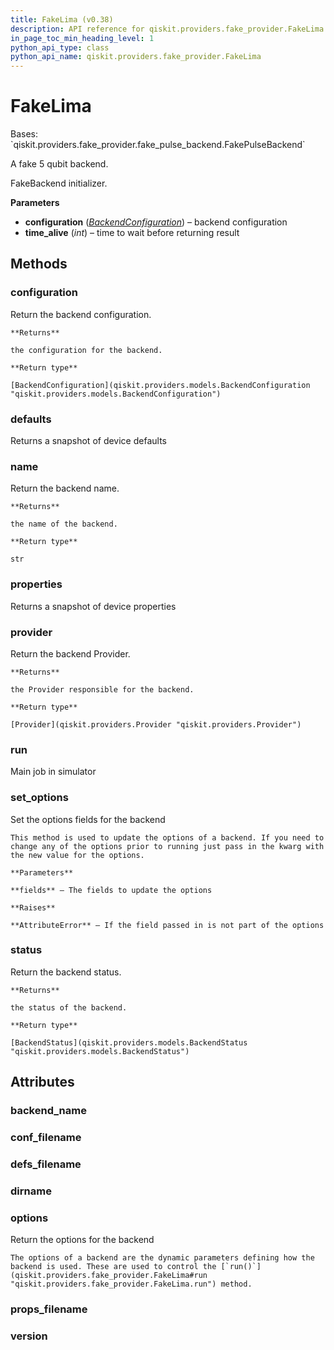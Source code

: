 ```yaml
---
title: FakeLima (v0.38)
description: API reference for qiskit.providers.fake_provider.FakeLima in qiskit v0.38
in_page_toc_min_heading_level: 1
python_api_type: class
python_api_name: qiskit.providers.fake_provider.FakeLima
---
```


# FakeLima

<Class id="qiskit.providers.fake_provider.FakeLima" isDedicatedPage={true} github="https://github.com/qiskit/qiskit/tree/stable/0.21/qiskit/providers/fake_provider/backends/lima/fake_lima.py" signature="FakeLima" modifiers="class">
  Bases: `qiskit.providers.fake_provider.fake_pulse_backend.FakePulseBackend`

  A fake 5 qubit backend.

  FakeBackend initializer.

  **Parameters**

  *   **configuration** ([*BackendConfiguration*](qiskit.providers.models.BackendConfiguration "qiskit.providers.models.BackendConfiguration")) – backend configuration
  *   **time\_alive** (*int*) – time to wait before returning result

  ## Methods

  <span id="qiskit-providers-fake-provider-fakelima-configuration" />

  ### configuration

  <Function id="qiskit.providers.fake_provider.FakeLima.configuration" signature="FakeLima.configuration()">
    Return the backend configuration.

    **Returns**

    the configuration for the backend.

    **Return type**

    [BackendConfiguration](qiskit.providers.models.BackendConfiguration "qiskit.providers.models.BackendConfiguration")
  </Function>

  <span id="qiskit-providers-fake-provider-fakelima-defaults" />

  ### defaults

  <Function id="qiskit.providers.fake_provider.FakeLima.defaults" signature="FakeLima.defaults()">
    Returns a snapshot of device defaults
  </Function>

  <span id="qiskit-providers-fake-provider-fakelima-name" />

  ### name

  <Function id="qiskit.providers.fake_provider.FakeLima.name" signature="FakeLima.name()">
    Return the backend name.

    **Returns**

    the name of the backend.

    **Return type**

    str
  </Function>

  <span id="qiskit-providers-fake-provider-fakelima-properties" />

  ### properties

  <Function id="qiskit.providers.fake_provider.FakeLima.properties" signature="FakeLima.properties()">
    Returns a snapshot of device properties
  </Function>

  <span id="qiskit-providers-fake-provider-fakelima-provider" />

  ### provider

  <Function id="qiskit.providers.fake_provider.FakeLima.provider" signature="FakeLima.provider()">
    Return the backend Provider.

    **Returns**

    the Provider responsible for the backend.

    **Return type**

    [Provider](qiskit.providers.Provider "qiskit.providers.Provider")
  </Function>

  <span id="qiskit-providers-fake-provider-fakelima-run" />

  ### run

  <Function id="qiskit.providers.fake_provider.FakeLima.run" signature="FakeLima.run(run_input, **kwargs)">
    Main job in simulator
  </Function>

  <span id="qiskit-providers-fake-provider-fakelima-set-options" />

  ### set\_options

  <Function id="qiskit.providers.fake_provider.FakeLima.set_options" signature="FakeLima.set_options(**fields)">
    Set the options fields for the backend

    This method is used to update the options of a backend. If you need to change any of the options prior to running just pass in the kwarg with the new value for the options.

    **Parameters**

    **fields** – The fields to update the options

    **Raises**

    **AttributeError** – If the field passed in is not part of the options
  </Function>

  <span id="qiskit-providers-fake-provider-fakelima-status" />

  ### status

  <Function id="qiskit.providers.fake_provider.FakeLima.status" signature="FakeLima.status()">
    Return the backend status.

    **Returns**

    the status of the backend.

    **Return type**

    [BackendStatus](qiskit.providers.models.BackendStatus "qiskit.providers.models.BackendStatus")
  </Function>

  ## Attributes

  ### backend\_name

  <Attribute id="qiskit.providers.fake_provider.FakeLima.backend_name" attributeValue="'fake_lima'" />

  ### conf\_filename

  <Attribute id="qiskit.providers.fake_provider.FakeLima.conf_filename" attributeValue="'conf_lima.json'" />

  ### defs\_filename

  <Attribute id="qiskit.providers.fake_provider.FakeLima.defs_filename" attributeValue="'defs_lima.json'" />

  ### dirname

  <Attribute id="qiskit.providers.fake_provider.FakeLima.dirname" attributeValue="'/home/runner/work/qiskit/qiskit/.tox/docs/lib/python3.8/site-packages/qiskit/providers/fake_provider/backends/lima'" />

  ### options

  <Attribute id="qiskit.providers.fake_provider.FakeLima.options">
    Return the options for the backend

    The options of a backend are the dynamic parameters defining how the backend is used. These are used to control the [`run()`](qiskit.providers.fake_provider.FakeLima#run "qiskit.providers.fake_provider.FakeLima.run") method.
  </Attribute>

  ### props\_filename

  <Attribute id="qiskit.providers.fake_provider.FakeLima.props_filename" attributeValue="'props_lima.json'" />

  ### version

  <Attribute id="qiskit.providers.fake_provider.FakeLima.version" attributeValue="1" />
</Class>

